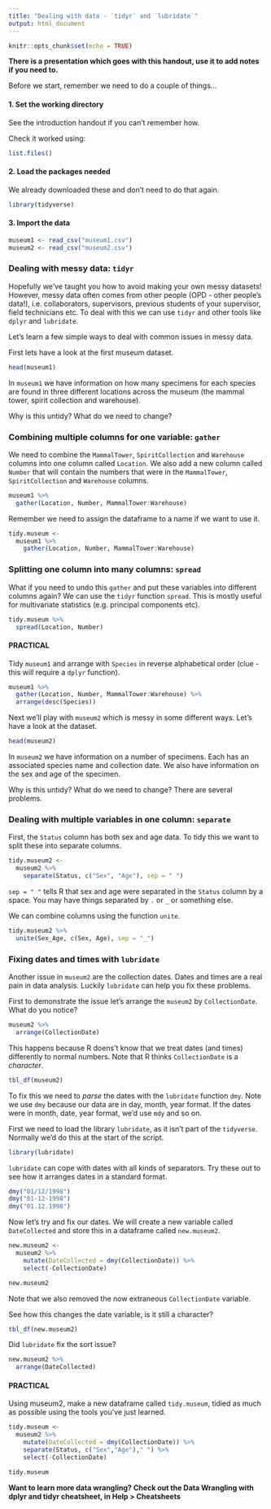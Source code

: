 ```yaml
---
title: "Dealing with data - `tidyr` and `lubridate`"
output: html_document
---
```


```r
knitr::opts_chunk$set(echo = TRUE)
```


**There is a presentation which goes with this handout, use it to add notes if you need to.**

Before we start, remember we need to do a couple of things...

#### 1. Set the working directory
See the introduction handout if you can't remember how.

Check it worked using:
```r
list.files()
```

#### 2. Load the packages needed
We already downloaded these and don't need to do that again. 
```r
library(tidyverse)
```

#### 3. Import the data
```r
museum1 <- read_csv("museum1.csv")
museum2 <- read_csv("museum2.csv")
```

### Dealing with messy data: `tidyr`
Hopefully we've taught you how to avoid making your own messy datasets! However, messy data often comes from other people (OPD - other people's data!), i.e. collaborators, supervisors, previous students of your supervisor, field technicians etc. To deal with this we can use `tidyr` and other tools like `dplyr` and `lubridate`.

Let's learn a few simple ways to deal with common issues in messy data.

First lets have a look at the first museum dataset.

```r
head(museum1)
```

In `museum1` we have information on how many specimens for each species are found in three different locations across the museum (the mammal tower, spirit collection and warehouse). 

Why is this untidy? What do we need to change?

### Combining multiple columns for one variable: `gather`
We need to combine the `MammalTower`, `SpiritCollection` and `Warehouse` columns into one column called `Location`. We also add a new column called `Number` that will contain the numbers that were in the `MammalTower`, `SpiritCollection` and `Warehouse` columns. 

```r
museum1 %>%
  gather(Location, Number, MammalTower:Warehouse)
```

Remember we need to assign the dataframe to a name if we want to use it.

```r
tidy.museum <-
  museum1 %>%
    gather(Location, Number, MammalTower:Warehouse)
```

### Splitting one column into many columns: `spread`

What if you need to undo this `gather` and put these variables into different columns again? We can use the `tidyr` function `spread`. This is mostly useful for multivariate statistics (e.g. principal components etc).

```r
tidy.museum %>%
  spread(Location, Number)
```

#### PRACTICAL

Tidy `museum1` and arrange with `Species` in reverse alphabetical order (clue - this will require a `dplyr` function).

```r
museum1 %>%
  gather(Location, Number, MammalTower:Warehouse) %>%
  arrange(desc(Species))
```


Next we'll play with `museum2` which is messy in some different ways. Let's have a look at the dataset.

```r
head(museum2)
```

In `museum2` we have information on a number of specimens. Each has an associated species name and collection date. We also have information on the sex and age of the specimen.

Why is this untidy? What do we need to change? There are several problems.

### Dealing with multiple variables in one column: `separate`
First, the `Status` column has both sex and age data. To tidy this we want to split these into separate columns.

```r
tidy.museum2 <-
  museum2 %>%
    separate(Status, c("Sex", "Age"), sep = " ")
```

`sep = " "` tells R that sex and age were separated in the `Status` column by a space. You may have things separated by `.` or `_` or something else.

We can combine columns using the function `unite`.

```r
tidy.museum2 %>%
  unite(Sex_Age, c(Sex, Age), sep = "_")
```

### Fixing dates and times with `lubridate`
Another issue in `museum2` are the collection dates. Dates and times are a real pain in data analysis. Luckily `lubridate` can help you fix these problems.

First to demonstrate the issue let's arrange the `museum2` by `CollectionDate`. What do you notice? 

```r
museum2 %>%
  arrange(CollectionDate)
```

This happens because R doens't know that we treat dates (and times) differently to normal numbers. Note that R thinks `CollectionDate` is a *character*.

```r
tbl_df(museum2)
```

To fix this we need to *parse* the dates with the `lubridate` function `dmy`. Note we use `dmy` because our data are in day, month, year format. If the dates were in month, date, year format, we'd use `mdy` and so on. 

First we need to load the library `lubridate`, as it isn't part of the `tidyverse`. Normally we'd do this at the start of the script.
```r
library(lubridate)
```

`lubridate` can cope with dates with all kinds of separators. Try these out to see how it arranges dates in a standard format.
```r
dmy("01/12/1998")
dmy("01-12-1998")
dmy("01.12.1998")
```

Now let's try and fix our dates. We will create a new variable called `DateCollected` and store this in a dataframe called `new.museum2`.

```r
new.museum2 <- 
  museum2 %>%
    mutate(DateCollected = dmy(CollectionDate)) %>%
    select(-CollectionDate)

new.museum2
```

Note that we also removed the now extraneous `CollectionDate` variable. 

See how this changes the date variable, is it still a character?

```r
tbl_df(new.museum2)
```

Did `lubridate` fix the sort issue?

```r
new.museum2 %>%
  arrange(DateCollected)
```

#### PRACTICAL

Using museum2, make a new dataframe called `tidy.museum`, tidied as much as possible using the tools you've just learned. 

```r
tidy.museum <- 
  museum2 %>%
    mutate(DateCollected = dmy(CollectionDate)) %>%
    separate(Status, c("Sex","Age")," ") %>%
    select(-CollectionDate)

tidy.museum
```

**Want to learn more data wrangling? Check out the Data Wrangling with dplyr and tidyr cheatsheet, in Help > Cheatsheets**